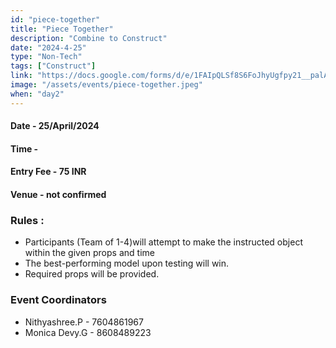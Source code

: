 ```yaml
---
id: "piece-together"
title: "Piece Together"
description: "Combine to Construct"
date: "2024-4-25"
type: "Non-Tech"
tags: ["Construct"]
link: "https://docs.google.com/forms/d/e/1FAIpQLSf8S6FoJhyUgfpy21__palAmQj_chtvw1ZcggNPU4ie8Syu-Q/viewform?usp=sf_link"
image: "/assets/events/piece-together.jpeg"
when: "day2"
---
```


<h4>Date - 25/April/2024</h4>
<h4>Time - </h4>
<h4>Entry Fee - 75 INR </h4>
<h4>Venue - not confirmed</h4>
<h3>Rules :</h3>

- Participants (Team of 1-4)will attempt to make the instructed object within the given props and time
- The best-performing model upon testing will win.
- Required props will be provided.

<h3>Event Coordinators</h3>

- Nithyashree.P - 7604861967
- Monica Devy.G - 8608489223
